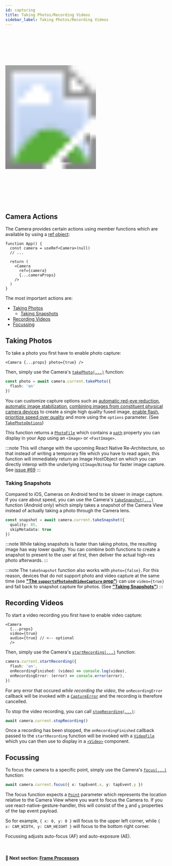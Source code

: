 ```yaml
---
id: capturing
title: Taking Photos/Recording Videos
sidebar_label: Taking Photos/Recording Videos
---
```



<div>
  <svg xmlns="http://www.w3.org/2000/svg" width="283" height="535" style={{ float: 'right' }}>
    <image href={useBaseUrl("img/demo_capture.gif")} x="18" y="33" width="247" height="469"  />
    <image href={useBaseUrl("img/frame.png")} width="283" height="535" />
  </svg>
</div>

## Camera Actions

The Camera provides certain actions using member functions which are available by using a [ref object](https://reactjs.org/docs/refs-and-the-dom.html):

```tsx
function App() {
  const camera = useRef<Camera>(null)
  // ...

  return (
    <Camera
      ref={camera}
      {...cameraProps}
    />
  )
}
```

The most important actions are:

* [Taking Photos](#taking-photos)
  - [Taking Snapshots](#taking-snapshots)
* [Recording Videos](#recording-videos)
* [Focussing](#focussing)

## Taking Photos

To take a photo you first have to enable photo capture:

```tsx
<Camera {...props} photo={true} />
```

Then, simply use the Camera's [`takePhoto(...)`](../api/classes/camera.camera-1#takephoto) function:

```ts
const photo = await camera.current.takePhoto({
  flash: 'on'
})
```

You can customize capture options such as [automatic red-eye reduction](../api/interfaces/photofile.takephotooptions#enableautoredeyereduction), [automatic image stabilization](../api/interfaces/photofile.takephotooptions#enableautostabilization), [combining images from constituent physical camera devices](../api/interfaces/photofile.takephotooptions#enablevirtualdevicefusion) to create a single high quality fused image, [enable flash](../api/interfaces/photofile.takephotooptions#flash), [prioritize speed over quality](../api/interfaces/photofile.takephotooptions#qualityprioritization) and more using the `options` parameter. (See [`TakePhotoOptions`](../api/interfaces/photofile.takephotooptions))

This function returns a [`PhotoFile`](../api/interfaces/photofile.photofile-1) which contains a [`path`](../api/interfaces/photofile.photofile-1#path) property you can display in your App using an `<Image>` or `<FastImage>`.

:::note
This will change with the upcoming React Native Re-Architecture, so that instead of writing a temporary file which you have to read again, this function will immediately return an Image HostObject on which you can directly interop with the underlying `UIImage`/`Bitmap` for faster image capture. See [issue #69](https://github.com/cuvent/react-native-vision-camera/issues/69)
:::

### Taking Snapshots

Compared to iOS, Cameras on Android tend to be slower in image capture. If you care about speed, you can use the Camera's [`takeSnapshot(...)`](../api/classes/camera.camera-1#takesnapshot) function (Android only) which simply takes a snapshot of the Camera View instead of actually taking a photo through the Camera lens.

```ts
const snapshot = await camera.current.takeSnapshot({
  quality: 85,
  skipMetadata: true
})
```

:::note
While taking snapshots is faster than taking photos, the resulting image has way lower quality. You can combine both functions to create a snapshot to present to the user at first, then deliver the actual high-res photo afterwards.
:::

:::note
The `takeSnapshot` function also works with `photo={false}`. For this reason, devices that do not support photo and video capture at the same time (see [**"The `supportsPhotoAndVideoCapture` prop"**](/docs/guides/devices/#the-supportsphotoandvideocapture-prop)) can use `video={true}` and fall back to snapshot capture for photos. (See [**"Taking Snapshots"**](/docs/guides/capturing#taking-snapshots))
:::

## Recording Videos

To start a video recording you first have to enable video capture:

```tsx
<Camera
  {...props}
  video={true}
  audio={true} // <-- optional
  />
```

Then, simply use the Camera's [`startRecording(...)`](../api/classes/camera.camera-1#startrecording) function:

```ts
camera.current.startRecording({
  flash: 'on',
  onRecordingFinished: (video) => console.log(video),
  onRecordingError: (error) => console.error(error),
})
```

For any error that occured _while recording the video_, the `onRecordingError` callback will be invoked with a [`CaptureError`](../api/classes/cameraerror.cameracaptureerror) and the recording is therefore cancelled.

To stop the video recording, you can call [`stopRecording(...)`](../api/classes/camera.camera-1#stoprecording):

```ts
await camera.current.stopRecording()
```

Once a recording has been stopped, the `onRecordingFinished` callback passed to the `startRecording` function will be invoked with a [`VideoFile`](../api/interfaces/videofile.videofile-1) which you can then use to display in a [`<Video>`](https://github.com/react-native-video/react-native-video) component.

## Focussing

To focus the camera to a specific point, simply use the Camera's [`focus(...)`](../api/classes/camera.camera-1#focus) function:

```ts
await camera.current.focus({ x: tapEvent.x, y: tapEvent.y })
```

The focus function expects a [`Point`](../api/interfaces/point.point-1) parameter which represents the location relative to the Camera View where you want to focus the Camera to. If you use react-native-gesture-handler, this will consist of the [`x`](https://docs.swmansion.com/react-native-gesture-handler/docs/api/gesture-handlers/tap-gh#x) and [`y`](https://docs.swmansion.com/react-native-gesture-handler/docs/api/gesture-handlers/tap-gh#y) properties of the tap event payload.

So for example, `{ x: 0, y: 0 }` will focus to the upper left corner, while `{ x: CAM_WIDTH, y: CAM_HEIGHT }` will focus to the bottom right corner.

Focussing adjusts auto-focus (AF) and auto-exposure (AE).

<br />

#### 🚀 Next section: [Frame Processors](frame-processors)
